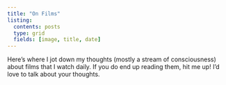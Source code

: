 ```yaml
---
title: "On Films"
listing:
  contents: posts
  type: grid
  fields: [image, title, date]
---
```


Here's where I jot down my thoughts (mostly a stream of consciousness) about films that I watch daily. If you do end up reading them, hit me up! I'd love to talk about your thoughts.

